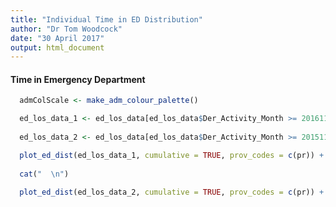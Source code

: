 ```yaml
---
title: "Individual Time in ED Distribution"
author: "Dr Tom Woodcock"
date: "30 April 2017"
output: html_document
---
```


#### Time in Emergency Department

```r
  
  admColScale <- make_adm_colour_palette()

  ed_los_data_1 <- ed_los_data[ed_los_data$Der_Activity_Month >= 201611 & ed_los_data$Der_Activity_Month <= 201701,]
  
  ed_los_data_2 <- ed_los_data[ed_los_data$Der_Activity_Month >= 201511 & ed_los_data$Der_Activity_Month <= 201601,]

  plot_ed_dist(ed_los_data_1, cumulative = TRUE, prov_codes = c(pr)) + admColScale + labs(subtitle = "Nov 2016 - Jan 2017")
  
  cat("  \n")
  
  plot_ed_dist(ed_los_data_2, cumulative = TRUE, prov_codes = c(pr)) + admColScale + labs(subtitle = "Nov 2015 - Jan 2016")
```